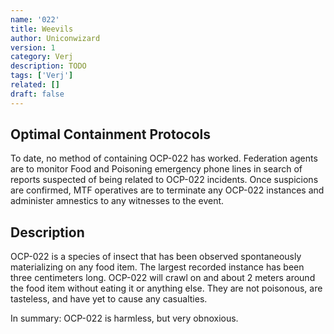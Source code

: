 ```yaml
---
name: '022'
title: Weevils
author: Uniconwizard
version: 1
category: Verj
description: TODO
tags: ['Verj']
related: []
draft: false
---
```


## Optimal Containment Protocols
To date, no method of containing OCP-022 has worked.
Federation agents are to monitor Food and Poisoning emergency phone lines in search of reports suspected of being related to OCP-022 incidents.
Once suspicions are confirmed, MTF operatives are to terminate any OCP-022 instances and administer amnestics to any witnesses to the event.

## Description
OCP-022 is a species of insect that has been observed spontaneously materializing on any food item.
The largest recorded instance has been three centimeters long.
OCP-022 will crawl on and about 2 meters around the food item without eating it or anything else.
They are not poisonous, are tasteless, and have yet to cause any casualties.

In summary: OCP-022 is harmless, but very obnoxious.
